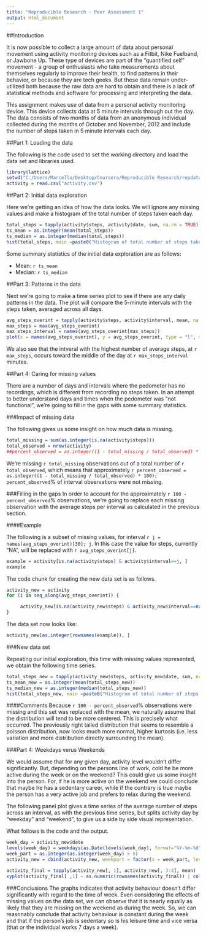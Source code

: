 ```yaml
---
title: "Reproducible Research - Peer Assessment 1"
output: html_document
---
```





##Introduction

It is now possible to collect a large amount of data about personal movement using activity monitoring devices such as a Fitbit, Nike Fuelband, or Jawbone Up. These type of devices are part of the "quantified self" movement - a group of enthusiasts who take measurements about themselves regularly to improve their health, to find patterns in their behavior, or because they are tech geeks. But these data remain under-utilized both because the raw data are hard to obtain and there is a lack of statistical methods and software for processing and interpreting the data.

This assignment makes use of data from a personal activity monitoring device. This device collects data at 5 minute intervals through out the day. The data consists of two months of data from an anonymous individual collected during the months of October and November, 2012 and include the number of steps taken in 5 minute intervals each day.




##Part 1: Loading the data

The following is the code used to set the working directory and load the data set and libraries used.

```r
library(lattice)
setwd("C:/Users/Marcello/Desktop/Coursera/Reproducible Research/repdata-data-activity")
activity = read.csv("activity.csv")
```




##Part 2: Initial data exploration

Here we're getting an idea of how the data looks. We will ignore any missing values and make a histogram of the total number of steps taken each day.

```r
total_steps = tapply(activity$steps, activity$date, sum, na.rm = TRUE)
ts_mean = as.integer(mean(total_steps))
ts_median = as.integer(median(total_steps))
hist(total_steps, main =paste0("Histogram of total number of steps taken per day \n (mean = ", ts_mean, ", median = ", ts_median,")"), xlab = "Steps", ylab = "Days")
```

Some summary statistics of the initial data exploration are as follows:

- Mean: `r ts_mean`
- Median: `r ts_median`




##Part 3: Patterns in the data

Next we're going to make a time series plot to see if there are any daily patterns in the data. The plot will compare the 5-minute intervals with the steps taken, averaged across all days.

```r
avg_steps_overint = tapply(activity$steps, activity$interval, mean, na.rm = TRUE)
max_steps = max(avg_steps_overint)
max_steps_interval = names(avg_steps_overint[max_steps])
plot(x = names(avg_steps_overint), y = avg_steps_overint, type = "l", main = "Time series of average number of steps taken per interval", xlab = "Interval", ylab = "Steps")
```

We also see that the intveral with the highest number of average steps, at `r max_steps`, occurs toward the middle of the day at `r max_steps_interval` minutes.


##Part 4: Caring for missing values

There are a number of days and intervals where the pedometer has no recordings, which is different from recording no steps taken. In an attempt to better understand days and times when the pedometer was "not functional", we're going to fill in the gaps with some summary statistics.



###Impact of missing data

The following gives us some insight on how much data is missing.

```r
total_missing = sum(as.integer(is.na(activity$steps)))
total_observed = nrow(activity)
##percent_observed = as.integer((1 - total_missing / total_observed) * 100)
```

We're missing `r total_missing` observations out of a total number of `r total_observed`, which means that approximately `r percent_observed = as.integer((1 - total_missing / total_observed) * 100); percent_observed`% of interval observations were not missing.



###Filling in the gaps
In order to account for the approximately `r 100 - percent_observed`% observations, we're going to replace each missing observation with the average steps per interval as calculated in the previous section.


####Example

The following is a subset of missing values, for interval `r j = names(avg_steps_overint)[30]; j`. In this case the value for steps, currently "NA", will be replaced with `r avg_steps_overint[j]`.

```r
example = activity[is.na(activity$steps) & activity$interval==j, ]
example
```

The code chunk for creating the new data set is as follows.

```r
activity_new = activity
for (i in seq_along(avg_steps_overint)) {

     activity_new[is.na(activity_new$steps) & activity_new$interval==names(avg_steps_overint)[i], 1] = avg_steps_overint[i]
}

```

The data set now looks like:

```r
activity_new[as.integer(rownames(example)), ]
```


###New data set

Repeating our initial exploration, this time with missing values represented, we obtain the following time series.

```r
total_steps_new = tapply(activity_new$steps, activity_new$date, sum, na.rm = TRUE)
ts_mean_new = as.integer(mean(total_steps_new))
ts_median_new = as.integer(median(total_steps_new))
hist(total_steps_new, main =paste0("Histogram of total number of steps taken per day \n (mean = ", ts_mean_new, ", median = ", ts_median_new,")"), xlab = "Steps", ylab = "Days")
```


####Comments
Because `r 100 - percent_observed`% observations were missing and this set was replaced with the mean, we naturally assume that the distribution will tend to be more centered. This is precisely what occurred. The previously right tailed distribution that seems to resemble a poisson distribution, now looks much more normal, higher kurtosis (i.e. less variation and more distribution directly surrounding the mean).




###Part 4: Weekdays verus Weekends

We would assume that for any given day, activity level wouldn't differ significantly. But, depending on the persons line of work, cold he be more active during the week or on the weekend? This could give us some insight into the person. For, if he is more active on the weekend we could conclude that maybe he has a sedentary career, while if the contrary is true maybe the person has a very active job and prefers to relax during the weekend.

The following panel plot gives a time series of the average number of steps across an interval, as with the previous time series, but splits activity day by "weekday" and "weekend", to give us a side by side visual representation.

What follows is the code and the output.

```r
week_day = activity_new$date
levels(week_day) = weekdays(as.Date(levels(week_day), format="%Y-%m-%d"))
week_part = as.integer(as.integer(week_day) > 5)
activity_new = cbind(activity_new, weekpart = factor(x = week_part, levels = c(0, 1), labels = c("Weekday", "Weekend")))

activity_final = tapply(activity_new[, 1], activity_new[, 3:4], mean)
xyplot(activity_final[ ,1] ~ as.numeric(rownames(activity_final)) | colnames(activity_final), type = "l", main = "Time Series", xlab = "Interval", ylab = "Steps", layout=c(1,2))
```




###Conclusions
The graphs indicates that activity behaviour doesn't differ significantly with regard to the time of week. Even considering the effects of missing values on the data set, we can observe that it is nearly equally as likely that they are missing on the weekend as during the week. So, we can reasonably conclude that activity behaviour is constant during the week and that if the person's job is sedentary so is his leisure time and vice versa (that or the individual works 7 days a week).
